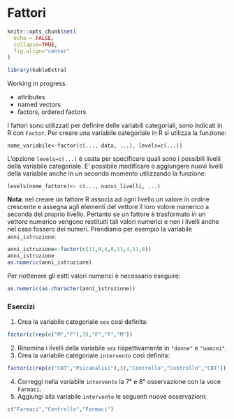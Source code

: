 # Fattori {#factors}


```r
knitr::opts_chunk$set(
  echo = FALSE,
  collapse=TRUE,
  fig.align="center"
)

library(kableExtra)
```


Working in progress.

- attributes
- named vectors
- factors, ordered factors


I fattori sono utilizzati per definire delle variabili categoriali, sono indicati in R con `Factor`. Per creare una variabile categoriale in R si utilizza la funzione:

`nome_variabile<-factor(c(..., data, ...), levels=c(...))`

L'opzione `levels=c(...)` è usata per specificare quali sono i possibili livelli della variabile categoriale. E' possibile modificare o aggiungere nuovi livelli della variabile anche in un secondo momento utilizzando la funzione:

`levels(nome_fattore)<- c(..., nuovi_livelli, ...)`

**Nota**: nel creare un fattore R associa ad ogni livello un valore in ordine crescente e assegna agli elementi del vettore il loro volore numerico a seconda del proprio livello. Pertanto se un fattore è trasformato in un vettore numerico vengono restituiti tali valori numerici e non i livelli anche nel caso fossero dei numeri. Prendiamo per esempio la variabile `anni_istruzione`:

```r
anni_istruzione<-factor(c(11,8,4,8,11,4,11,8))
anni_istruzione
as.numeric(anni_istruzione)
```

Per riottenere gli estti valori numerici è necessario eseguire:

```r
as.numeric(as.character(anni_istruzione))
```

### Esercizi {-}

1. Crea la variabile categoriale `sex` così definita:
```r
factor(c(rep(c("M","F"),3),"F","F","M"))
```
2. Rinomina i livelli della variabile `sex` rispettivamente in `"donne"` e `"uomini"`.
3. Crea la variabile categoriale `intervento` così definita:
```r
factor(c(rep(c("CBT","Psicanalisi"),3),"Controllo","Controllo","CBT"))
```
4. Correggi nella variabile `intervento` la 7° e 8° osservazione con la voce `Farmaci`.
5. Aggiungi alla variabile `intervento` le seguenti nuove osservazioni:
```r
c("Farmaci","Controllo","Farmaci")
```
    










